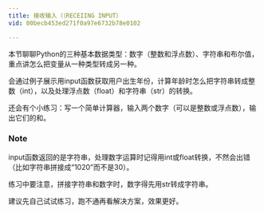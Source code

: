 ```yaml
---
title: 接收输入（（RECEIING INPUT）
vid: 00becb453ed271f0a97e6732b78e0102

---
```


本节聊聊Python的三种基本数据类型：数字（整数和浮点数）、字符串和布尔值，重点讲怎么把变量从一种类型转成另一种。

会通过例子展示用input函数获取用户出生年份，计算年龄时怎么把字符串转成整数（int），以及处理浮点数（float）和字符串（str）的转换。

还会有个小练习：写一个简单计算器，输入两个数字（可以是整数或浮点数），输出它们的和。

### Note
input函数返回的是字符串，处理数字运算时记得用int或float转换，不然会出错（比如字符串拼接成“1020”而不是30）。

练习中要注意，拼接字符串和数字时，数字得先用str转成字符串。

建议先自己试试练习，跑不通再看解决方案，效果更好。


